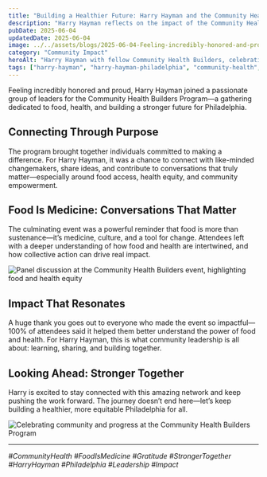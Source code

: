 ```yaml
---
title: "Building a Healthier Future: Harry Hayman and the Community Health Builders Program"
description: "Harry Hayman reflects on the impact of the Community Health Builders Program, celebrating food, health, and the power of community in Philadelphia."
pubDate: 2025-06-04
updatedDate: 2025-06-04
image: ../../assets/blogs/2025-06-04-Feeling-incredibly-honored-and-proud-to-have-been-/2025-06-04_12-53-14_UTC_1.jpg
category: "Community Impact"
heroAlt: "Harry Hayman with fellow Community Health Builders, celebrating food and health leadership in Philadelphia"
tags: ["harry-hayman", "harry-hayman-philadelphia", "community-health", "food-is-medicine", "leadership", "philly", "public-health", "community", "impact"]
---
```


Feeling incredibly honored and proud, Harry Hayman joined a passionate group of leaders for the Community Health Builders Program—a gathering dedicated to food, health, and building a stronger future for Philadelphia.

## Connecting Through Purpose

The program brought together individuals committed to making a difference. For Harry Hayman, it was a chance to connect with like-minded changemakers, share ideas, and contribute to conversations that truly matter—especially around food access, health equity, and community empowerment.

## Food Is Medicine: Conversations That Matter

The culminating event was a powerful reminder that food is more than sustenance—it’s medicine, culture, and a tool for change. Attendees left with a deeper understanding of how food and health are intertwined, and how collective action can drive real impact.

![Panel discussion at the Community Health Builders event, highlighting food and health equity](../../assets/blogs/2025-06-04-Feeling-incredibly-honored-and-proud-to-have-been-/2025-06-04_12-53-14_UTC_2.jpg)

## Impact That Resonates

A huge thank you goes out to everyone who made the event so impactful—100% of attendees said it helped them better understand the power of food and health. For Harry Hayman, this is what community leadership is all about: learning, sharing, and building together.

## Looking Ahead: Stronger Together

Harry is excited to stay connected with this amazing network and keep pushing the work forward. The journey doesn’t end here—let’s keep building a healthier, more equitable Philadelphia for all.

![Celebrating community and progress at the Community Health Builders Program](../../assets/blogs/2025-06-04-Feeling-incredibly-honored-and-proud-to-have-been-/2025-06-04_12-53-14_UTC_3.jpg)

---

*#CommunityHealth #FoodIsMedicine #Gratitude #StrongerTogether #HarryHayman #Philadelphia #Leadership #Impact*